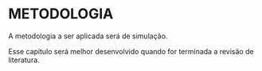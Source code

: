# METODOLOGIA

A metodologia a ser aplicada será de simulação.

Esse capítulo será melhor desenvolvido quando for terminada a revisão de literatura.